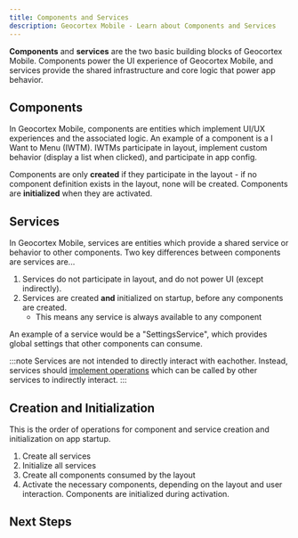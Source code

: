 ```yaml
---
title: Components and Services
description: Geocortex Mobile - Learn about Components and Services
---
```



**Components** and **services** are the two basic building blocks of Geocortex Mobile. Components power the UI experience of Geocortex Mobile, and services provide the shared infrastructure and core logic that power app behavior.

## Components

In Geocortex Mobile, components are entities which implement UI/UX experiences and the associated logic. An example of a component is a I Want to Menu (IWTM). IWTMs participate in layout, implement custom behavior (display a list when clicked), and participate in app config.

Components are only **created** if they participate in the layout - if no component definition exists in the layout, none will be created. Components are **initialized** when they are activated.

## Services

In Geocortex Mobile, services are entities which provide a shared service or behavior to other components. Two key differences between components are services are...

1. Services do not participate in layout, and do not power UI (except indirectly).
1. Services are created **and** initialized on startup, before any components are created.
    - This means any service is always available to any component

An example of a service would be a "SettingsService", which provides global settings that other components can consume.

:::note
Services are not intended to directly interact with eachother. Instead, services should [implement operations](implement-command-operation.mdx) which can be called by other services to indirectly interact.
:::

## Creation and Initialization

This is the order of operations for component and service creation and initialization on app startup.

1. Create all services
2. Initialize all services
3. Create all components consumed by the layout
4. Activate the necessary components, depending on the layout and user interaction. Components are initialized during activation.

## Next Steps

<UseCaseContainer>
    <UseCaseCard
        title="Implement a Custom Component"
        description="Learn how to implement a custom component using the Geocortex Mobile SDK"
        link="implement-component-with-ui"
    />
    <UseCaseCard
        title="Implement a Custom Service"
        description="Learn how to implement a custom service using the Geocortex Mobile SDK"
        link="implement-service"
    />
</UseCaseContainer>
